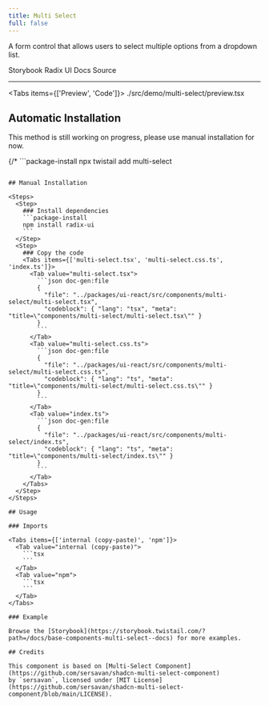 ```yaml
---
title: Multi Select
full: false
---
```


A form control that allows users to select multiple options from a dropdown list.

<Badges>
  <BadgeLink href="https://storybook.twistail.com/?path=/docs/base-components-multi-select--docs" external>
    Storybook
  </BadgeLink>
  <BadgeLink href="https://www.radix-ui.com/primitives/docs/components/popover#api-reference" external>
    Radix UI Docs
  </BadgeLink>
  <BadgeLink href="https://github.com/riipandi/twistail/tree/main/packages/ui-react/src/components/multi-select" external>
    Source
  </BadgeLink>
</Badges>

---


<Tabs items={['Preview', 'Code']}>
  <Tab value="Preview" className="rounded-b-xl flex min-h-44 flex-wrap items-center justify-center gap-4 py-20 not-prose">
    <Demo />
  </Tab>
  <Tab value="Code">
    <include cwd lang="tsx">./src/demo/multi-select/preview.tsx</include>
  </Tab>
</Tabs>

## Automatic Installation

<Callout type='warn'>
  This method is still working on progress, please use manual installation for now.
</Callout>

{/* ```package-install
npx twistail add multi-select
``` */}

## Manual Installation

<Steps>
  <Step>
    ### Install dependencies
    ```package-install
    npm install radix-ui
    ```
  </Step>
  <Step>
    ### Copy the code
    <Tabs items={['multi-select.tsx', 'multi-select.css.ts', 'index.ts']}>
      <Tab value="multi-select.tsx">
        ```json doc-gen:file
        {
          "file": "../packages/ui-react/src/components/multi-select/multi-select.tsx",
          "codeblock": { "lang": "tsx", "meta": "title=\"components/multi-select/multi-select.tsx\"" }
        }
        ```
      </Tab>
      <Tab value="multi-select.css.ts">
        ```json doc-gen:file
        {
          "file": "../packages/ui-react/src/components/multi-select/multi-select.css.ts",
          "codeblock": { "lang": "ts", "meta": "title=\"components/multi-select/multi-select.css.ts\"" }
        }
        ```
      </Tab>
      <Tab value="index.ts">
        ```json doc-gen:file
        {
          "file": "../packages/ui-react/src/components/multi-select/index.ts",
          "codeblock": { "lang": "ts", "meta": "title=\"components/multi-select/index.ts\"" }
        }
        ```
      </Tab>
    </Tabs>
  </Step>
</Steps>

## Usage

### Imports

<Tabs items={['internal (copy-paste)', 'npm']}>
  <Tab value="internal (copy-paste)">
    ```tsx
    ```
  </Tab>
  <Tab value="npm">
    ```tsx
    ```
  </Tab>
</Tabs>

### Example

Browse the [Storybook](https://storybook.twistail.com/?path=/docs/base-components-multi-select--docs) for more examples.

## Credits

This component is based on [Multi-Select Component](https://github.com/sersavan/shadcn-multi-select-component)
by `sersavan`, licensed under [MIT License](https://github.com/sersavan/shadcn-multi-select-component/blob/main/LICENSE).
